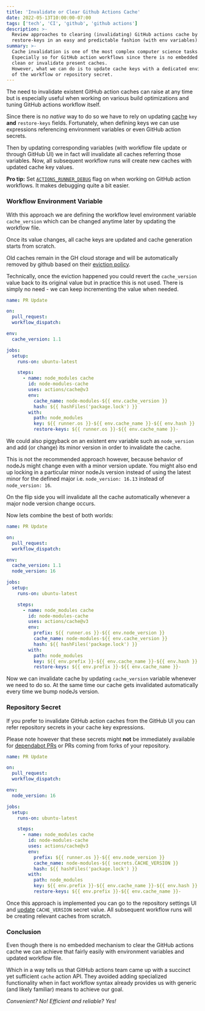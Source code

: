 ```yaml
---
title: 'Invalidate or Clear Github Actions Cache'
date: 2022-05-13T10:00:00-07:00
tags: ['tech', 'CI', 'github', 'github actions']
description: >-
  Review approaches to clearing (invalidating) GitHub actions cache by updating key and
  restore-keys in an easy and predictable fashion (with env variables).
summary: >-
  Cache invalidation is one of the most complex computer science tasks.
  Especially so for GitHub action workflows since there is no embedded mechanism to
  clean or invalidate present caches.
  However, what we can do is to update cache keys with a dedicated environment variable
  of the workflow or repository secret.
---
```


The need to invalidate existent GitHub action caches can raise at any time but
is especially useful when working on various build optimizations and tuning
GitHub actions workflow itself.

Since there is no _native_ way to do so we have to rely on updating
[cache](https://github.com/actions/cache#readme) `key` **and** `restore-keys` fields.
Fortunately, when defining keys we can use expressions referencing environment variables or
even GitHub action secrets.

Then by updating corresponding variables (with workflow file update or through GitHub UI) we
in fact will invalidate all caches referring those variables.
Now, all subsequent workflow runs will create new caches with updated cache key values.

<Note>

  **Pro tip:** Set
  [`ACTIONS_RUNNER_DEBUG`](https://docs.github.com/en/actions/monitoring-and-troubleshooting-workflows/enabling-debug-logging)
  flag on when working on GitHub action workflows.
  It makes debugging quite a bit easier.

</Note>

### Workflow Environment Variable
With this approach we are defining the workflow level environment variable `cache_version`
which can be changed anytime later by updating the workflow file.

Once its value changes, all cache keys are updated and cache generation starts from scratch.

Old caches remain in the GH cloud storage and will be automatically removed by github based on
their [eviction policy](https://docs.github.com/en/actions/using-workflows/caching-dependencies-to-speed-up-workflows#usage-limits-and-eviction-policy).

<Note>

Technically, once the eviction happened you could revert the `cache_version` value back to its
original value but in practice this is not used. There is simply no need - we can keep incrementing
the value when needed.

</Note>

```yaml
name: PR Update

on:
  pull_request:
  workflow_dispatch:

env:
  cache_version: 1.1

jobs:
  setup:
    runs-on: ubuntu-latest

    steps:
      - name: node_modules cache
        id: node-modules-cache
        uses: actions/cache@v3
        env:
          cache_name: node-modules-${{ env.cache_version }}
          hash: ${{ hashFiles('package.lock') }}
        with:
          path: node_modules
          key: ${{ runner.os }}-${{ env.cache_name }}-${{ env.hash }}
          restore-keys: ${{ runner.os }}-${{ env.cache_name }}-
```

We could also piggyback on an existent env variable such as `node_version` and add (or change)
its minor version in order to invalidate the cache.

This is not the recommended approach however, because behavior of nodeJs might change even
with a minor version update.
You might also end up locking in a particular minor nodeJs version instead of using the
latest minor for the defined major i.e. `node_version: 16.13` instead of `node_version: 16`.

On the flip side you will invalidate all the cache automatically whenever a major node
version change occurs.

Now lets combine the best of both worlds:

```yaml
name: PR Update

on:
  pull_request:
  workflow_dispatch:

env:
  cache_version: 1.1
  node_version: 16

jobs:
  setup:
    runs-on: ubuntu-latest

    steps:
      - name: node_modules cache
        id: node-modules-cache
        uses: actions/cache@v3
        env:
          prefix: ${{ runner.os }}-${{ env.node_version }}
          cache_name: node-modules-${{ env.cache_version }}
          hash: ${{ hashFiles('package.lock') }}
        with:
          path: node_modules
          key: ${{ env.prefix }}-${{ env.cache_name }}-${{ env.hash }}
          restore-keys: ${{ env.prefix }}-${{ env.cache_name }}-
```

Now we can invalidate cache by updating `cache_version` variable whenever we need to do so.
At the same time our cache gets invalidated automatically every time we bump nodeJs version.

### Repository Secret
If you prefer to invalidate GitHub action caches from the GitHub UI you can refer repository
secrets in your cache key expressions.

Please note however that these secrets might **not** be immediately available for
[dependabot PRs](http://localhost:8000/posts/2021/dependabot-pull-request-github-actions/)
or PRs coming from forks of your repository.

```yaml
name: PR Update

on:
  pull_request:
  workflow_dispatch:

env:
  node_version: 16

jobs:
  setup:
    runs-on: ubuntu-latest

    steps:
      - name: node_modules cache
        id: node-modules-cache
        uses: actions/cache@v3
        env:
          prefix: ${{ runner.os }}-${{ env.node_version }}
          cache_name: node-modules-${{ secrets.CACHE_VERSION }}
          hash: ${{ hashFiles('package.lock') }}
        with:
          path: node_modules
          key: ${{ env.prefix }}-${{ env.cache_name }}-${{ env.hash }}
          restore-keys: ${{ env.prefix }}-${{ env.cache_name }}-
```

Once this approach is implemented you can go to the repository settings UI and
[update](https://docs.github.com/en/actions/security-guides/encrypted-secrets#creating-encrypted-secrets-for-a-repository)
`CACHE_VERSION` secret value.
All subsequent workflow runs will be creating relevant caches from scratch.

### Conclusion
Even though there is no embedded mechanism to clear the GitHub actions cache we can achieve
that fairly easily with environment variables and updated workflow file.

Which in a way tells us that GitHub actions team came up with a succinct yet sufficient `cache`
action API.
They avoided adding specialized functionality when in fact workflow syntax already provides
us with generic (and likely familiar) means to achieve our goal.

_Convenient? No! Efficient and reliable? Yes!_

